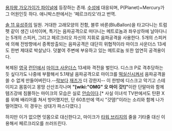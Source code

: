 [[용자왕 가오가이가 파이널]]에 등장하는 존재. [[수성]]에 대응되며, P(Planet)+Mercury가 그 어원인듯 하다. 애니박스판에서는 '페르크리오'라고 번역.

[[솔 11 유성주]]의 일원. 거대한 고래모양의 전함, 블루 바론(BluBallon)을 타고다니는 트럼펫 같이 생긴 녀석이며, 특기는 음파공격으로 떠다니는 메트로놈과 좌우상하에 날아다니는 5개의 스피커, 그리고 페르크리오 자신의 지휘로 음파공격을 사용한다. 5개의 스피커에 의해 전방향에서 증폭방출되는 음파공격은 대단히 위협적이라 마이크 사운더스 13세도 한번 제대로 박살났다. 덧붙여 주변에 부유하고 있는 메트로놈 또한 엄연히 공격용이다.

복제된 [[영국]] [[런던]]에서 [[마이크 사운더스]] 13세와 격전을 벌인다. 디스크 P로 격추당하는듯 싶다가도 나중에 부활해서 5.1채널 음파공격으로 마이크를 [[떡실신]]시켜서 음파공격을 쓸 수 없게 만들어버린다.--[[락]]보다 [[재즈]]가 더 강한지-- 이 한방에 디스크고 악기고 스테이지고 몸뚱이고 몽땅 산산조각나며 '''"[wiki:"OMG" 오 마이 갓!]"'''이란 단말마와 함께 템즈강에 침몰하는 마이크의 모습은 실로 [[안습]]이다.[* 사실 이녀석 TV판에서도 탄환 X를 위해 배리어를 쳐서 방어했지만, 단 60초만에 역시 "갓뎀!"이라는 소리와 함께 나가떨어졌다. 이 경우는 상대가 파스다였다.]

하지만 이가 없으면 잇몸으로 대신한다고, 마이크가 [[타워 브리지]]의 줄을 기타줄 대신 이용해서 페르크리오를 쓰러뜨린다. 
